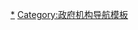 <noinclude>
{{noteTA
|1 = zh-cn:信息; zh-tw:資訊; zh-hk:資訊;
}}
</noinclude>{{NavboxV2
|type = vertical
|name = National Intelligence Agencies
|title = 各国现有[[情报机构]]
|bodyclass = hlist

|group1 = 对外<br />情报<br />机构
|list1-type =vertical
|list1-border=child
   |list1-group1 = 亞洲
   |list1-list1  =
* 阿富汗：[[國家安全局 (阿富汗)|NDS]]
* 阿塞拜疆：{{tsl|en|Ministry of National Security of Azerbaijan||MTN}}
* 孟加拉：{{tsl|en|National Security Intelligence|孟加拉国家安全情报局|国家安全情报局（NSI）}}
* 文莱：{{tsl|en|Brunei Research Department (International)|BRD}}
* 中国：[[中华人民共和国国家安全部|国家安全部（MSS）]]
* 格鲁吉亚：{{tsl|en|Georgian Intelligence Service|格鲁吉亚情报局|情报局（GIS）}}
* 印度：[[调查分析局|调查分析局（RAW）]]
* 日本：[[内阁情报调查室|内阁情报调查室（CIRO）]]·[[公安調查廳|公安调查廳（PSIA）]]
* 哈萨克斯坦：{{tsl|en|Foreign Intelligence Service (Kazakhstan)|哈萨克斯坦情报局|情报局（Syrbar）}}
* 吉尔吉斯斯坦：[[吉尔吉斯安全局|SNB]]
* 马尔代夫：[[NSS]]
* 蒙古：{{Link-en|蒙古情報總局|General Intelligence Agency of Mongolia|情报局（GIA）}}
* 巴基斯坦：[[巴基斯坦三軍情報局|三军情报局（ISI）]]
* 土耳其：[[土耳其国家情报组织|国家情报组织]]（MİT）
* 韩国：[[國家情報院|国家情报院（NIS）]]
* 斯里兰卡：[[SIS]]
* 中華民國：[[國家安全會議 (中華民國)|国家安全會議（NSC)]]
**[[中華民國國家安全局|国家安全局（NSB）]]
* 泰国：{{tsl|ja|タイ王国国家情報局|泰国国家情报局|国家情報局}}
* 塔吉克斯坦：{{tsl|en|Ministry of Security (Tajikistan)|MoS}}
* 土库曼斯坦：{{tsl|en|Ministry for National Security (Turkmenistan)|土库曼斯坦国家安全部|国家安全部（KNB）}}
* 乌兹别克斯坦：{{tsl|en|State Security Service (Uzbekistan)|国家安全局 (乌兹别克)|SGB}}
* 越南：[[越南公安部|公安部第五总局]]
* 菲律宾：[[国家情报协调局|国家情报协调局（NICA）]]
* 新加坡：[[SID]]
* 印度尼西亚：{{tsl|en|Indonesian State Intelligence Agency|印度尼西亚国家情报局|国家情报局（BIN）}}
* 马来西亚：{{tsl|en|Research Division of the Prime Minister's Department|MEIO}}
* 巴林：[[NSA]]
* 伊朗：[[VAJA]]
* 伊拉克：{{tsl|en|General Security Directorate (Iraq)|伊拉克安全总局|安全总局（GSD）}}
* 以色列：[[摩萨德]]
* 约旦：{{tsl|en|General Intelligence Directorate (Jordan)|约旦情报总局|情报总局（GID）}}
* 科威特：{{tsl|en|Kuwait State Security|KSS}}
* 黎巴嫩：{{tsl|en|General Directorate of General Security|GDGS}}
* 卡塔尔：{{tsl|en|Qatar State Security|QSS}}
* 沙特阿拉伯：[[沙特情报总局|情报总局]]
* 叙利亚：{{tsl|en|General Security Directorate (Syria)|GSD}}
* 阿联酋：{{tsl|en|UAE Intelligence|UAEI}}

   |list1-group2 = 歐洲
   |list1-list2  =
* 俄罗斯：[[对外情报局|对外情报局（SVR）]]
* 白俄罗斯：[[白俄罗斯国家安全委员会|国家安全委员会]]
* 阿尔巴尼亚：{{tsl|en|SHISH}}
* 阿尔及利亚：[[DRS]]
* 比利时：{{tsl|en|Belgian General Information and Security Service|比利时情报与安全总局|情报与安全总局（ADIV/SGRS）}}
* 波黑：[[波赫情報安全局|情报安全局（OSA-OBA）]]
* 克罗地亚：{{tsl|en|Security and Intelligence Agency|克罗地亚安全情报局|安全情报局（SOA）}}
* 捷克：[[国外事务情报处|对外关系与情报局（ÚZSI）]]
* 丹麦：[[丹麦国防情报局|国防情报局（FE）]]
* 爱沙尼亚：[[TA]]
* 法国：[[对外安全总局|对外安全总局（DGSE）]]
* 德国：[[联邦情报局|联邦情报局（BND）]]
* 希腊：[[希腊国家情报局|国家情报局（EYP）]]
* 匈牙利：{{tsl|en|Információs Hivatal|IH}}
* 爱尔兰：{{tsl|en|Directorate of Military Intelligence (Ireland)|G2 (爱尔兰)|G2}}
* 意大利：{{tsl|en|Agenzia Informazioni e Sicurezza Esterna|AISE}}
* 拉脱维亚：{{tsl|en|Satversmes aizsardzības birojs|SAB}}
* 立陶宛：{{tsl|en|Valstybės saugumo departamentas|VSD}}
* 马其顿：{{tsl|en|Administration for Security and Counterintelligence|UBK}}
* 黑山：[[ANB]]
* 摩洛哥：{{tsl|en|Direction générale de la surveillance du territoire|DGST}}
* 荷兰：{{tsl|en|General Intelligence and Security Service|荷兰情报安全总局|情报安全总局（AIVD）}}
* 挪威：[[挪威情报局|情报局]]
* 波兰：[[AW]]
* 葡萄牙：{{tsl|en|Serviço de Informações Estratégicas de Defesa|SIED}}
* 罗马尼亚：{{tsl|en|Romanian Intelligence Service|罗马尼亚情报局|情报局（SIE）}}
* 塞尔维亚：{{tsl|en|Security Information Agency|塞尔维亚安全情报局|安全情报局（BIA）}}
* 斯洛伐克：[[SIS]]
* 斯洛文尼亚：{{tsl|en|Slovenian Intelligence and Security Agency|斯洛文尼亚情报安全局|情报安全局（SOVA）}}
* 西班牙：[[国家情报中心|国家情报中心（CNI）]]
* 瑞士：[[NDB]]
* 乌克兰：[[乌克兰对外情报局|对外情报局（SZRU）]]
* 英国：[[秘密情报局|秘密情报局（MI6）]]
* 梵諦岡：[[信理部|神聖信仰教理部 (CDF)]]

   |list1-group3 = 美洲
   |list1-list3  = 
* 阿根廷：{{tsl|en|Secretaría de Inteligencia|阿根廷情报局|情报局（SI）}}
* 巴西：{{tsl|en|Brazilian Intelligence Agency|巴西情报局|情报局（ABIN）}}
* 加拿大：[[加拿大安全情报局|安全情报局（CSIS）]]
* 智利：{{tsl|en|Agencia Nacional de Inteligencia|智利国家情报局|国家情报局（ANI）}}
* 古巴：{{tsl|en|Dirección General de Inteligencia|古巴情报总局|情报总局（DI）}}
* 厄瓜多尔：{{tsl|en|National Intelligence Secretariat (Ecuador)|厄瓜多尔国家情报局|国家情报局（SENAIN）}}
* 墨西哥：{{tsl|en|Centro de Investigación y Seguridad Nacional (México)|CISEN}}
* 美国：[[國家情報總監|國家情報總監辦公室(DNI)]]·{{link-en|美國國務院情報及研究局|Bureau of Intelligence and Research（INR）}}
**[[中央情报局|中央情报局（CIA）]]


   |list1-group4 = 非洲
   |list1-list4  =
* 埃及：{{tsl|en|General Intelligence Directorate (Egypt)|埃及情报总局|情报总局（GID）}}
* 利比亚：[[MJ]]
* 喀麦隆：{{tsl|en|Brigade Mixte Mobile|BMM}}
* 乍得：[[ANS]]
* 吉布提：{{tsl|en|Brigade Spéciale de Recherche de la Gendarmerie|BSRG}}
* 加纳：{{tsl|en|Bureau of National Investigations|BNI}}, {{tsl|en|Border Guard Unit|BGU}}, {{tsl|en|Research Department Unit|RDU (加纳)|RDU}}
* 冈比亚：{{tsl|en|National Intelligence Agency (Gambia)|冈比亚国家情报局|国家情报局（NIA）}}
* 科特迪瓦：{{tsl|en|National Security Council (Ivory Coast)|科特迪瓦国家安全委员会|国家安全委员会（NSC）}}
* 肯尼亚：[[NIS]]
* 莫桑比克：{{tsl|en|State Security and Intelligence Service|莫桑比克国家安全情报局|国家安全情报局（SISE）}}
* 尼日利亚：{{tsl|en|National Intelligence Agency (Nigeria)|尼日利亚国家情报局|国家情报局（NIA）}}
* 塞拉利昂 {{tsl|en|Central Intelligence and Security Unit|中央情报与安全局|中央情报与安全局（CISU）}}
* 索马里：{{tsl|en|National Intelligence and Security Agency|索马里国家情报与安全局|国家情报与安全局（NISA）}}
* 南非：{{tsl|en|South African Secret Service|SASS}}
* 苏丹：{{tsl|en|Jihaaz Al Amn Al Watani Wal Mukhaabaraat|JAWM}}
* 多哥：{{tsl|en|National Intelligence Agency (Togo)|多哥国家情报局|国家情报局（NIA）}}
* 突尼斯：[[TIA]]
* 乌干达：{{tsl|en|Internal Security Organisation|乌干达内部安全组织|ISO}}

   |list1-group5 = 大洋洲
   |list1-list5  =

* 澳大利亚：{{tsl|en|Australian Secret Intelligence Service|澳大利亚秘密情报局|秘密情报局（ASIS）}}
* 新西兰：{{tsl|en|National Assessments Bureau|国家评估局|（NAB）}}
* 巴布亚新几内亚：{{tsl|en|National Intelligence Organization (Papua New Guinea)|巴布亚新几内亚国家情报组织|国家情报组织（NIO）}}

|group2 = 对内<br />情报<br />机构
|list2-type =vertical
|list2-border=child
   |list2-group1 = 亞洲
   |list2-list1  =

* 阿塞拜疆：{{tsl|en|Ministry of National Security of Azerbaijan||MTN}}
* 孟加拉：[[SB]]
* 文莱：{{tsl|en|Internal Security Department (Brunei)|IRD}}
* 中国：[[公安部政治安全保卫局]]
** 香港：[[香港警务处国家安全处|警务处国家安全处]]、[[中央人民政府驻香港特别行政区维护国家安全公署|中央驻港国安公署]]
* 印度：[[IB]], [[中央调查局|中央调查局（CBI）]], [[NSC]], {{tsl|en|All India Radio Monitoring Service|AIRMS}}
* 哈萨克斯坦：[[NSC]]
* 日本：[[公安警察]][[公安調查廳|公安调查廳（PSIA）]]
* 巴基斯坦：[[IB]], [[FIA]]
* 韩国：[[韓國檢察廳]]
* 斯里兰卡：[[SIS]]
* 泰国：[[特别调查局 (泰国)|特别调查厅]]
* 台湾：[[法務部調查局|法務部調查局（MJIB）]]
* 乌兹别克：{{tsl|en|National Security Service (Uzbekistan)||SNB}}
* 越南：[[越南公安部|公安部第一总局]]
* 新加坡：[[ISD]]
* 马来西亚：{{tsl|en|Malaysian Special Branch|马来西亚皇家警察政治部}}
* 菲律宾：{{tsl|en|National Bureau of Investigation (Philippines)|NBI}}
* 土耳其：{{tsl|en|Undersecretariat of Public Order and Security|KDGM}}
* 伊朗：{{tsl|en|Disciplinary Force of the Islamic Republic of Iran|NAJA}}
* 以色列：[[辛贝特]]
* 阿曼：[[ISS]]
* 叙利亚：{{tsl|en|General Security Directorate (Syria)|GSD}}
* 沙特阿拉伯：[[沙特调查总局|调查总局]]

   |list2-group2 = 歐洲
   |list2-list2  =

* 白俄罗斯：[[白俄罗斯国家安全委员会|国家安全委员会]]
* 比利时：[[比利时国家安全局|VS/SE]]
* 波黑：{{tsl|en|State Investigation and Protection Agency|SIPA}}
* 克罗地亚：[[SOA]]
* 捷克：[[BIS]]
* 丹麦：[[PET]]
* 爱沙尼亚：{{tsl|en|Estonian Internal Security Service|KAPO}}
* 芬兰：{{tsl|en|Finnish Security Intelligence Service|SUPO}}
* 法国：[[对内安全总局|对内安全总局（DGSI）]]
* 德国：[[联邦宪法保卫局|联邦宪法保卫局（BfV）]]
* 希腊：[[EYP]]
* 匈牙利：[[AH]]
* 俄罗斯：[[联邦安全局|联邦安全局（FSB）]]
* 爱尔兰：[[CSB]], [[SDU]], [[NSU]]
* 意大利：{{tsl|en|Agenzia Informazioni e Sicurezza Interna|意大利情报安全机构|AISI}}
* 拉脱维亚：[[DP]]
* 立陶宛：{{tsl|en|Special Investigation Service of the Republic of Lithuania|STT}}
* 马其顿：[[IA]]
* 荷兰：{{tsl|en|NCTb}}
* 挪威：[[警察保安局|PST]]
* 波兰：{{tsl|en|Agencja Bezpieczeństwa Wewnętrznego|ABW}}
* 罗马尼亚：{{tsl|en|Romanian Intelligence Service|SRI}}
* 塞尔维亚：{{tsl|en|Security Information Agency|BIA}}
* 葡萄牙：[[SIS]]
* 瑞典：{{Link-sv|瑞典保安警察|Säkerhetspolisen|保安警察（SÄPO）}}
* 瑞士：[[NDB]]
* 乌克兰：[[SBU]]
* 英国：[[英国安全局|安全局（MI5）]]、{{tsl|en|National Domestic Extremism and Disorder Intelligence Unit|NDEDIU}}, {{tsl|en|National Crime Agency|NCA}}, {{tsl|en|National Ballistics Intelligence Service|NBIS}}
* 梵諦岡：{{link-en|聖職部|Congregation for the Clergy}}
   |list2-group3 = 美洲
   |list2-list3  = 

* 阿根廷：{{tsl|en|Secretaría de Inteligencia|SIDE}}
* 巴西：{{tsl|en|Brazilian Intelligence Agency|ABIN}}
* 加拿大：[[ 加拿大安全情报局|安全情报局（CSIS）]]
* 智利：{{tsl|en|Agencia Nacional de Inteligencia|智利国家情报局|ANI}}
* 美国：[[聯邦调查局|聯邦调查局]]国家安全处（FBI/NSB）·[[国家安全情报办公室]]（DEA/ONSI）·[[恐怖主义和金融情报办公室]]（TFI）·{{link-en|海岸警衛隊調查處|Coast Guard Investigative Service}}（CGI）·[[美國能源部]]{{link-en|情報及反情報辦公室|Office of Intelligence and Counterintelligence}}（OICI）
* 委内瑞拉：{{tsl|en|Bolivarian Intelligence Service|SEBIN}}

   |list2-group4 = 非洲
   |list2-list4  =
* 埃及：{{tsl|en|Homeland Security (Egypt)|Al Watani}}
* 加纳：{{tsl|en|Ghana Police Service|迦納警務部|GPS}}、{{tsl|en|Ghana Criminal Investigative Department|迦納刑事偵緝處|CID}}
* 肯尼亚：[[NIS]]
* 尼日利亚：{{tsl|en|State Security Service (Nigeria)|SSS}}
* 南非：[[NIA]]
* 津巴布韦 [[CIO]]

   |list2-group5 = 大洋洲
   |list2-list5  =
* 澳大利亚：{{Link-en|澳大利亞安全情報組織|Australian Security Intelligence Organisation|安全情报組織（ASIO）}}
* 新西兰：[[紐西蘭安全情報局|安全情报局（NZSIS）]]


|group3 = [[军事情报|军事<br />情报]]<br />机构
|list3-type =vertical
|list3-border=child
   |list3-group1 = 亞洲
   |list3-list1  =

* 孟加拉：{{tsl|en|Directorate General of Forces Intelligence|DGFI}}
* 中国：[[中央军委联合参谋部情报局]]
* 印度：[[DMI]]、{{tsl|en|Defence_Intelligence_Agency_(India)|印度國防情報局|DIA}}
* 日本：[[防衛省情報本部|防衛省情報本部（DIH）]]
* 哈萨克斯坦：[[NSC]]
* 巴基斯坦：{{tsl|en|Military Intelligence (Pakistan)||MI}}, [[NI]], [[AI]]
* 韩国：[[國防情報本部]]·{{Link-ko|大韓民國軍事安保支援司令部|군사안보지원사령부|軍事安保支援司令部（DSSC）}}
* 斯里兰卡：[[DMI]]
* 台湾：[[國防部軍事情報局|國防部軍情局（MIB）]]
* 越南：[[越南国防部国防情报总局|國防部國防情報總局（TC2）]]
* 印尼：{{tsl|en|Badan Intelijen Strategis|BAIS}}
* 马来西亚：{{tsl|en|Defence Staff Intelligence Division|DSID}}
* 菲律宾：[[ISAFP]]
* 新加坡：[[MIO]]
* 土耳其：{{tsl|en|Genelkurmay İstihbarat Daire Başkanlığı|GENKUR İ.D.B.}}、[[JİTEM]]
* 以色列：[[以色列军事情报局|阿曼（Aman）]]
* 叙利亚：{{tsl|en|Military Intelligence Directorate (Syria)||MI}}、{{tsl|en|Air Force Intelligence Directorate|AFID}}

   |list3-group2 = 歐洲
   |list3-list2  =

* 比利时：{{tsl|en|Belgian General Information and Security Service|ADIV/SGRS}}
* 克罗地亚：{{tsl|en|Military Security and Intelligence Agency|VSOA}}
* 捷克：{{tsl|en|Military Intelligence (Czech Republic)|VZ}}
* 丹麦：[[丹麦国防情报局|国防情报局（FE）]]
* 芬兰：{{tsl|en|Finnish Military Intelligence Service|FMIS}}
* 法国：[[DRM]], [[DGSE]]
* 德国：[[德国军事情报局|军事情报局（MAD）]]
* 匈牙利：{{tsl|en|Katonai Nemzetbiztonsági Szolgálat|KNBSZ}}
* 爱尔兰：[[G2]]
* 意大利：{{tsl|en|Centro Intelligence Interforze|CII}}
* 立陶宛：{{tsl|en|Antrasis operatyvinių tarnybų departamentas|AOTD}}
* 马其顿：{{tsl|en|Military Service for Security and Intelligence|MSSI}}
* 摩洛哥：{{tsl|en|Direction générale des études et de la documentation|DGED}}
* 荷兰：{{tsl|en|Dutch Military Intelligence and Security Service|荷兰军事情报安全局|军事情报安全局（MIVD）}}
* 挪威：{{tsl|en|Norwegian Intelligence Service|Etteretningstjenesten}}
* 波兰：{{tsl|en|Służba Kontrwywiadu Wojskowego|SKW}}, {{tsl|en|Służba Wywiadu Wojskowego|SWW}}
* 葡萄牙：{{tsl|en|CISMIL}}
* 罗马尼亚：{{tsl|en|Direcţia Generală de Informaţii a Apărării|DGIA}}
* 塞尔维亚：[[VOA]], [[VBA]]
* 斯洛伐克：[[VSS]]
* 斯洛文尼亚：[[OVS]]
* 瑞典：{{tsl|en|Swedish Military Intelligence and Security Service||MUST}}
* 瑞士：{{tsl|en|Militärischer Nachrichtendienst|MND}}
* 俄罗斯：[[格鲁乌|格鲁乌（GRU）]]
* 乌克兰：[[乌克兰国防部情报总局|HUR MO]]
* 英国：{{tsl|en|Defence Intelligence|英國國防情報局|DI}}

   |list3-group3 =美洲
   |list3-list3  =

* 巴西：[[DIE]]
* 加拿大：{{tsl|en|Intelligence Branch (Canadian Forces)|Int Branch}}
* 美国：[[美國國防情報局|国防情报局（DIA）]]·[[美國國防技術資訊中心|-{zh-cn:美国国防技术信息中心; zh-hant:美國國防技術資訊中心;}-]]·{{link-en|美國空軍情報監視及偵察局|Air Force Intelligence, Surveillance and Reconnaissance Agency}}（AFISRA）·[[軍事情報部隊]]（MI）·{{link-en|美國海軍陸戰隊情報處|Marine Corps Intelligence Activity}}（MCIA）·[[美國海軍情報局]]（ONI）
* 委内瑞拉：{{tsl|en|General Directorate of Military Counterintelligence|DGCIM}}

   |list3-group4 =非洲
   |list3-list4  =
* 埃及：{{tsl|en|Military intelligence and reconnaissance (Egypt)|DMISR}}
* 加纳：{{tsl|en|Military Intelligence Unit|MIU}}
* 南非：{{tsl|en|Defence Intelligence Division (SANDF)|SANDF-ID}}

   |list3-group5 = 大洋洲
   |list3-list5  =
* 澳大利亚：[[澳大利亞國防情報組織|DIO]]
* 新西兰：{{tsl|en|Directorate of Defence Intelligence and Security|DDIS}}

|group4 = [[信号情报|信号<br />情报]]<br />机构
|list4-type =vertical
|list4-border=child
   |list4-group1 = 亞洲
   |list4-list1  =

* 中国： [[中华人民共和国国家安全部|国家安全部（MSS）]]
* 印度：{{tsl|en|Joint Cipher Bureau|联合密码局|联合密码局（JCB）}}
* 日本：[[防衛省情報本部|防衛省情報本部（DIH）]]
* 哈萨克：{{tsl|en|National Security Committee of the Republic of Kazakhstan|哈萨克斯坦国家安全委员会|国家安全委员会（NSC）}}
* 巴基斯坦：[[巴基斯坦三軍情報局|三軍情報局（JSIB）]]
* 台湾：[[國防部電訊發展室]]
* 土耳其：{{tsl|en|Elektronik ve Teknik İstihbarat Başkanlığı|土耳其国家情报组织电子与技术情报局|国家情报组织电子与技术情报局}}（MİT-ETİB）、{{tsl|en|Sinyal İstihbaratı Başkanlığı|土耳其国家情报组织信号情报局|国家情报组织信号情报局}}（MİT-SİB）
* 以色列：{{tsl|en|Unit 8200|8200部队|国防军总参谋部军事情报局8200部队}}
* 叙利亚：{{tsl|en|Military Intelligence Directorate (Syria)|叙利亚军事情报局|军事情报局（MI）}}

   |list4-group2 = 歐洲
   |list4-list2  =

* 克罗地亚：{{tsl|en|Operational Technology Centre for the Surveillance of Telecommunications|克罗地亚电信监控行动技术中心|电信监控行动技术中心（OTC）}}
* 芬兰：{{tsl|en|Finnish Intelligence Research Establishment|芬兰情报研究机构|情报研究机构（FIRE）}}
* 法国：[[对外安全总局|对外安全总局（DGSE）]]
* 德国：[[聯邦情報局|联邦情报局（BND）]]
* 爱尔兰：{{tsl|en|Directorate of Intelligence (Ireland)|爱尔兰情报局|情报局（G2）}}、{{tsl|en|Communication and Information Services Corps|愛爾蘭通信資訊勤務隊|国防军通信資訊勤務隊（CIS）}}
* 荷兰：{{tsl|en|Nationale SIGINT Organisatie|荷兰国家信号情报组织|国家信号情报组织（NSO）}}
* 瑞典：{{tsl|en|National Defence Radio Establishment (Sweden)|国防无线电机构|国防无线电机构（FRA）}}
* 瑞士：{{tsl|en|Swiss intelligence agencies|瑞士情报局|情报局（NDB）}}
* 乌克兰：[[乌克兰国家特别通信局|国家特别通信局]]
* 英国：[[政府通信总部|政府通信总部（GCHQ）]]
* 俄罗斯：{{tsl|en|Special Communications Service of Russia|特别通信与信息处|联邦警卫局特别通信与信息处（Spetssvyaz）}}
* 梵諦岡：[[傳信部| 萬民傳信部(CEP)]]
   |list4-group3 = 美洲
   |list4-list3  =

* 巴西：{{tsl|en|Subchefia de Inteligência do Estado-Maior de Defesa|2ª Sch/EMD}}
* 加拿大：{{tsl|en|Communications Security Establishment Canada|加拿大通信安全机构|通信安全机构（CSE）}}
* 美国：[[美国国家安全局|国家安全局（NSA）]]、[[美国国家侦察局|国家侦察局（NRO）]]


   |list4-group4 = 非洲
   |list4-list4  =

* 加纳：{{tsl|en|Research Department Unit|RDU (加纳)|RDU}}
* 南非：{{tsl|en|National Communications Centre|国家通信中心|国家通信中心（NCC）}}

   |list4-group5 = 大洋洲
   |list4-list5  =
* 澳大利亚：{{tsl|en|Australian Signals Directorate|澳大利亚信号局|信号局（ASD）}}
* 印尼：{{tsl|en|Lembaga Sandi Negara|LEMSANEG}}
* 新西兰：{{tsl|en|Government Communications Security Bureau|GCSB}}

|group5 = {{tsl|en|Imagery intelligence|图像情报|图像<br />情报}}<br />机构
|list5 =
* 澳大利亚：{{tsl|en|Australian Geospatial-Intelligence Organisation|澳大利亚地理空间情报局|地理空间情报局（AGO）}}
* 加拿大：{{tsl|en|Research Department Unit|RDU (加拿大)|RDU}}
* 中国：[[中华人民共和国国家安全部|国家安全部（MSS）]]
* 新西兰：{{tsl|en|New_Zealand_intelligence_agencies#Other_organisations|新西兰地理空间情报局|地理空间情报局（GEOINT NZ）}}
* 葡萄牙：{{tsl|en|Instituto Geográfico do Exército|陆军地理机构}}
* 英国：{{tsl|en|Defence Intelligence Fusion Centre|国防情报融合中心|国防情报融合中心（DGIFC）}}
* 美国：[[美國國家地理空間情報局|國家地理空間情報局（NGA）]]、[[美国国家侦察局|国家侦察局（NRO）]]

|group6 = 相关<br />话题
|list6 =
* [[國家安全]]
* [[间谍]]
* {{tsl|en|Global surveillance disclosures|全球监控曝光}}
** [[切爾西·曼寧]]
** [[爱德华·斯诺登]]
** {{tsl|en|Global surveillance disclosures (2013–present)|斯诺登曝光}}
** [[維基解密]]
* [[执法]]
* [[社会监控]]
** [[老大哥 (一九八四)|老大哥]]
** {{link-en|通话记录|Call detail record}}
** {{tsl|en|Carnivore (software)|Carnivore}}
** {{tsl|en|Dishfire}}
** [[梯隊系統]]
** [[稜鏡計畫]]
** {{tsl|en|Stone Ghost}}
** {{tsl|en|Turbulence (NSA)|Turbulance (NSA项目）}}
*[[國際情報合作]]
**[[五眼聯盟]]

}}<noinclude>
[[Category:各國情報機構|*]]
[[Category:政府机构导航模板]]
</noinclude>